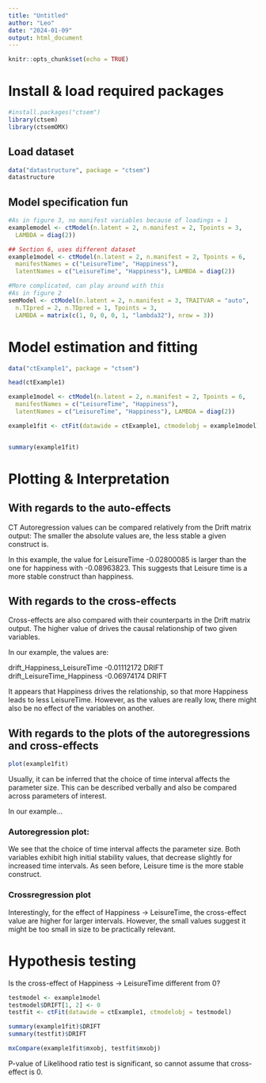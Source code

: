 ---
title: "Untitled"
author: "Leo"
date: "2024-01-09"
output: html_document
---

```{r setup, include=FALSE}
knitr::opts_chunk$set(echo = TRUE)
```

# Install & load required packages
```{r}
#install.packages("ctsem")
library(ctsem)
library(ctsemOMX)
```

## Load dataset
```{r}
data("datastructure", package = "ctsem")
datastructure
```
## Model specification fun
```{r}
#As in figure 3, no manifest variables because of loadings = 1
examplemodel <- ctModel(n.latent = 2, n.manifest = 2, Tpoints = 3, 
  LAMBDA = diag(2))

## Section 6, uses different dataset
example1model <- ctModel(n.latent = 2, n.manifest = 2, Tpoints = 6, 
  manifestNames = c("LeisureTime", "Happiness"), 
  latentNames = c("LeisureTime", "Happiness"), LAMBDA = diag(2))

#More complicated, can play around with this
#As in figure 2
semModel <- ctModel(n.latent = 2, n.manifest = 3, TRAITVAR = "auto",
  n.TIpred = 2, n.TDpred = 1, Tpoints = 3,
  LAMBDA = matrix(c(1, 0, 0, 0, 1, "lambda32"), nrow = 3))

```

# Model estimation and fitting
```{r}
data("ctExample1", package = "ctsem")

head(ctExample1)

example1model <- ctModel(n.latent = 2, n.manifest = 2, Tpoints = 6, 
  manifestNames = c("LeisureTime", "Happiness"), 
  latentNames = c("LeisureTime", "Happiness"), LAMBDA = diag(2))

example1fit <- ctFit(datawide = ctExample1, ctmodelobj = example1model)


summary(example1fit)
```

# Plotting & Interpretation

## With regards to the auto-effects

CT Autoregression values can be compared relatively from the Drift matrix output:
The smaller the absolute values are, the less stable a given construct is.

In this example, the value for LeisureTime -0.02800085 is larger than the one for happiness with -0.08963823. 
This suggests that Leisure time is a more stable construct than happiness.

## With regards to the cross-effects

Cross-effects are also compared with their counterparts in the Drift matrix output. The higher value of drives the causal relationship of two given variables.

In our example, the values are:

drift_Happiness_LeisureTime	-0.01112172	DRIFT	
drift_LeisureTime_Happiness	-0.06974174	DRIFT

It appears that Happiness drives the relationship, so that more Happiness leads to less LeisureTime. However, as the values are really low, there might also be no effect of the variables on another.

## With regards to the plots of the autoregressions and cross-effects

```{r}
plot(example1fit)
```

Usually, it can be inferred that the choice of time interval affects the parameter size. This can be described verbally and also be compared across parameters of interest.

In our example... 

### Autoregression plot:
We see that the choice of time interval affects the parameter size.
Both variables exhibit high initial stability values, that decrease slightly for increased time intervals. As seen before, Leisure time is the more stable construct.

### Crossregression plot
Interestingly, for the effect of Happiness ->  LeisureTime, the cross-effect value are higher for larger intervals. However, the small values suggest it might be too small in size to be practically relevant.



# Hypothesis testing
Is the cross-effect of Happiness -> LeisureTime different from 0?
```{r}

testmodel <- example1model
testmodel$DRIFT[1, 2] <- 0
testfit <- ctFit(datawide = ctExample1, ctmodelobj = testmodel)

summary(example1fit)$DRIFT
summary(testfit)$DRIFT

mxCompare(example1fit$mxobj, testfit$mxobj)

```
P-value of Likelihood ratio test is significant, so cannot assume that cross-effect is 0.
